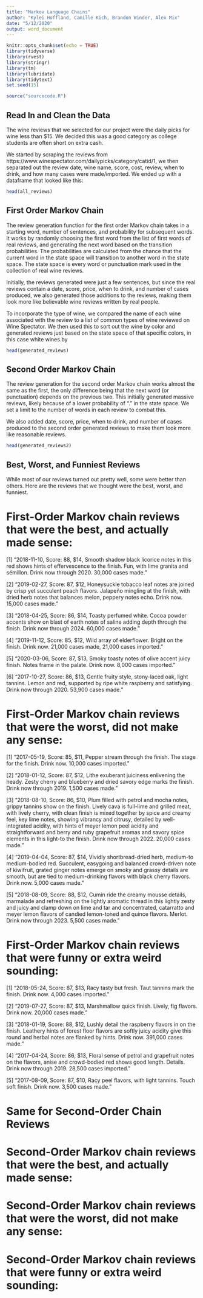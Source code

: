 ```yaml
---
title: "Markov Language Chains"
author: "Kylei Hoffland, Camille Kich, Brandon Winder, Alex Mix"
date: "5/12/2020"
output: word_document
---
```


```r
knitr::opts_chunk$set(echo = TRUE)
library(tidyverse)
library(rvest)
library(stringr)
library(tm)
library(lubridate)
library(tidytext)
set.seed(15)
```

```r
source("sourcecode.R")
```

## Read In and Clean the Data

The wine reviews that we selected for our project were the daily picks for wine less than $15. We decided this was a good category as college students are often short on extra cash.

We started by scraping the reviews from https://www.winespectator.com/dailypicks/category/catid/1, we then separated out the review date, wine name, score, cost, review, when to drink, and how many cases were made/imported.
We ended up with a dataframe that looked like this:

```r
head(all_reviews)
```

## First Order Markov Chain

The review generation function for the first order Markov chain takes in a starting word, number of sentences, and probability for subsequent words. It works by randomly choosing the first word from the list of first words of real reviews, and generating the next word based on the transition probabilities. The probabilities are calculated from the chance that the current word in the state space will transition to another word in the state space. The state space is every word or punctuation mark used in the collection of real wine reviews.

Initially, the reviews generated were just a few sentences, but since the real reviews contain a date, score, price, when to drink, and number of cases produced, we also generated those additions to the reviews, making them look more like believable wine reviews written by real people.

To incorporate the type of wine, we compared the name of each wine associated with the review to a list of common types of wine reviewed on Wine Spectator. We then used this to sort out the wine by color and generated reviews just based on the state space of that specific colors, in this case white  wines.by

```r
head(generated_reviews)
```

## Second Order Markov Chain

The review generation for the second order Markov chain works almost the same as the first, the only difference being that the next word (or punctuation) depends on the previous two. This initially generated massive reviews, likely because of a lower probability of "." in the state space. We set a limit to the number of words in each review to combat this.

We also added date, score, price, when to drink, and number of cases produced to the second order generated reviews to make them look more like reasonable reviews.

```r
head(generated_reviews2)
```

## Best, Worst, and Funniest Reviews

While most of our reviews turned out pretty well, some were better than others. Here are the reviews that we thought were the best, worst, and funniest.

# First-Order Markov chain reviews that were the best, and actually made sense:

[1] "2018-11-10, Score: 88, $14, Smooth shadow black licorice notes in this red shows hints of effervescence to the finish. Fun, with lime granita and sémillon. Drink now through 2020. 30,000 cases made."

[2] "2019-02-27, Score: 87, $12, Honeysuckle tobacco leaf notes are joined by crisp yet succulent peach flavors. Jalapeño mingling at the finish, with dried herb notes that balances melon, peppery notes echo. Drink now. 15,000 cases made."

[3] "2018-04-25, Score: 86, $14, Toasty perfumed white. Cocoa powder accents show on blast of earth notes of saline adding depth through the finish. Drink now through 2024. 60,000 cases made."

[4] "2019-11-12, Score: 85, $12, Wild array of elderflower. Bright on the finish. Drink now. 21,000 cases made, 21,000 cases imported."

[5] "2020-03-06, Score: 87, $13, Smoky toasty notes of olive accent juicy finish. Notes frame in the palate. Drink now. 8,000 cases imported."

[6] "2017-10-27, Score: 86, $13, Gentle fruity style, stony-laced oak, light tannins. Lemon and red, supported by ripe white raspberry and satisfying. Drink now through 2020. 53,900 cases made." 

# First-Order Markov chain reviews that were the worst, did not make any sense:

[1] "2017-05-19, Score: 85, $11, Pepper stream through the finish. The stage for the finish. Drink now. 10,000 cases imported."

[2] "2018-01-12, Score: 87, $12, Lithe exuberant juiciness enlivening the heady. Zesty cherry and blueberry and dried savory edge marks the finish. Drink now through 2019. 1,500 cases made."

[3] "2018-08-10, Score: 86, $10, Plum filled with petrol and mocha notes, grippy tannins show on the finish. Lively cava is full-lime and grilled meat, with lively cherry, with clean finish is mixed together by spice and creamy feel, key lime notes, showing vibrancy and citrusy, detailed by well-integrated acidity, with hints of meyer lemon peel acidity and straightforward and berry and ruby grapefruit aromas and savory spice elements in this light-to the finish. Drink now through 2022. 20,000 cases made."

[4] "2019-04-04, Score: 87, $14, Vividly shortbread-dried herb, medium-to medium-bodied red. Succulent, easygoing and balanced crowd-driven note of kiwifruit, grated ginger notes emerge on smoky and grassy details are smooth, but are tied to medium-drinking flavors with black cherry flavors. Drink now. 5,000 cases made."

[5] "2018-08-09, Score: 88, $12, Cumin ride the creamy mousse details, marmalade and refreshing on the lightly aromatic thread in this lightly zesty and juicy and clamp down on lime and tar and concentrated, catarratto and meyer lemon flavors of candied lemon-toned and quince flavors. Merlot. Drink now through 2023. 5,500 cases made."

# First-Order Markov chain reviews that were funny or extra weird sounding:

[1] "2018-05-24, Score: 87, $13, Racy tasty but fresh. Taut tannins mark the finish. Drink now. 4,000 cases imported."

[2] "2019-07-27, Score: 87, $13, Marshmallow quick finish. Lively, fig flavors. Drink now. 20,000 cases made."

[3] "2018-01-19, Score: 88, $12, Lushly detail the raspberry flavors in on the finish. Leathery hints of forest floor flavors are softly juicy acidity give this round and herbal notes are flanked by hints. Drink now. 391,000 cases made."

[4] "2017-04-24, Score: 86, $13, Floral sense of petrol and grapefruit notes on the flavors, anise and crowd-bodied red shows good length. Details. Drink now through 2019. 28,500 cases imported."

[5] "2017-08-09, Score: 87, $10, Racy peel flavors, with light tannins. Touch soft finish. Drink now. 3,500 cases made."

# Same for Second-Order Chain Reviews

# Second-Order Markov chain reviews that were the best, and actually made sense:

# Second-Order Markov chain reviews that were the worst, did not make any sense:

# Second-Order Markov chain reviews that were funny or extra weird sounding:


